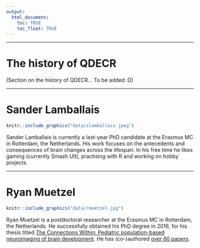 ```yaml
---
output: 
  html_document:
    toc: TRUE
    toc_float: TRUE
---
```


---

# The history of QDECR

(Section on the history of QDECR... To be added :D)

---

# Sander Lamballais

```r
knitr::include_graphics("data/slamballais.jpeg")
```

Sander Lamballais is currently a last-year PhD candidate at the Erasmus MC in Rotterdam, the Netherlands. His work focuses on the antecedents and consequences of brain changes across the lifespan. In his free time he likes gaming (currently Smash Ult), practising with R and working on hobby projects.

---

# Ryan Muetzel

```r
knitr::include_graphics("data/rmuetzel.jpg")
```

Ryan Muetzel is a postdoctoral researcher at the Erasmus MC in Rotterdam, the Netherlands. He successfully obtained his PhD degree in 2016, for his thesis titled [The Connections Within: Pediatric population-based neuroimaging of brain development](https://www.generationr.nl/wp-content/uploads/2017/03/Proefschrift-Muetzel.compressed.pdf). He has (co-)authored [over 60 papers](https://www.ncbi.nlm.nih.gov/pubmed/?term=Muetzel%20RL%5BAuthor%5D&cauthor=true&cauthor_uid=31085031).